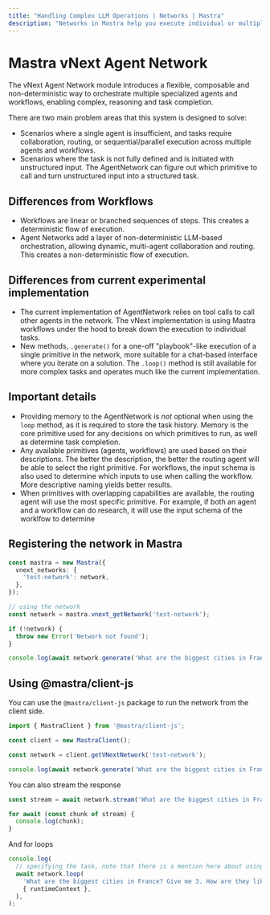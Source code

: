 ```yaml
---
title: "Handling Complex LLM Operations | Networks | Mastra"
description: "Networks in Mastra help you execute individual or multiple Mastra primitives in a non-deterministic way using a single API."
---
```


# Mastra vNext Agent Network

The vNext Agent Network module introduces a flexible, composable and non-deterministic way to orchestrate multiple specialized agents and workflows, enabling complex, reasoning and task completion.

There are two main problem areas that this system is designed to solve:

- Scenarios where a single agent is insufficient, and tasks require collaboration, routing, or sequential/parallel execution across multiple agents and workflows.
- Scenarios where the task is not fully defined and is initiated with unstructured input. The AgentNetwork can figure out which primitive to call and turn unstructured input into a structured task.

## Differences from Workflows

- Workflows are linear or branched sequences of steps. This creates a deterministic flow of execution.
- Agent Networks add a layer of non-deterministic LLM-based orchestration, allowing dynamic, multi-agent collaboration and routing. This creates a non-deterministic flow of execution.

## Differences from current experimental implementation

- The current implementation of AgentNetwork relies on tool calls to call other agents in the network. The vNext implementation is using Mastra workflows under the hood to break down the execution to individual tasks.
- New methods, `.generate()` for a one-off "playbook"-like execution of a single primitive in the network, more suitable for a chat-based interface where you iterate on a solution. The `.loop()` method is still available for more complex tasks and operates much like the current implementation.

## Important details

- Providing memory to the AgentNetwork is _not_ optional when using the `loop` method, as it is required to store the task history. Memory is the core primitive used for any decisions on which primitives to run, as well as determine task completion.
- Any available primitives (agents, workflows) are used based on their descriptions. The better the description, the better the routing agent will be able to select the right primitive. For workflows, the input schema is also used to determine which inputs to use when calling the workflow. More descriptive naming yields better results.
- When primitives with overlapping capabilities are available, the routing agent will use the most specific primitive. For example, if both an agent and a workflow can do research, it will use the input schema of the worklfow to determine

## Registering the network in Mastra

```typescript
const mastra = new Mastra({
  vnext_networks: {
    'test-network': network,
  },
});

// using the network
const network = mastra.vnext_getNetwork('test-network');

if (!network) {
  throw new Error('Network not found');
}

console.log(await network.generate('What are the biggest cities in France?', { runtimeContext }));
```

## Using @mastra/client-js

You can use the `@mastra/client-js` package to run the network from the client side.

```typescript
import { MastraClient } from '@mastra/client-js';

const client = new MastraClient();

const network = client.getVNextNetwork('test-network');

console.log(await network.generate('What are the biggest cities in France?', { runtimeContext }));
```

You can also stream the response

```typescript
const stream = await network.stream('What are the biggest cities in France?', { runtimeContext });

for await (const chunk of stream) {
  console.log(chunk);
}
```

And for loops

```typescript
console.log(
  // specifying the task, note that there is a mention here about using an agent for synthesis. This is because the routing agent can actually do some synthesis on results on its own, so this will force it to use agent2 instead
  await network.loop(
    'What are the biggest cities in France? Give me 3. How are they like? Find cities, then do thorough research on each city, and give me a final full report synthesizing all that information. Make sure to use an agent for synthesis.',
    { runtimeContext },
  ),
);
```

